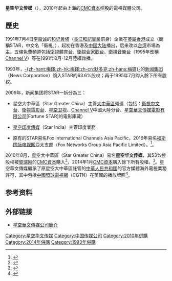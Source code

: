 '''星空华文传媒'''（{{lang-en|STAR China Media}}），2010年起由上海的[[CMC資本|CMC資本]]控股的電視媒體公司。

== 歷史 ==

1991年7月4日[[李嘉诚|李嘉诚]]的[[和记黄埔|和记黄埔]]（[[長江和記實業|長江和記實業]]前身）企業在[[英屬香港|英屬香港]]成立{{lang|en|Satellite Television Asian Region Limited}}（簡稱STAR，中文名「衛視」），起初在香港及[[中国大陆|中国大陆]]播出，后来改以[[台湾|台湾]]市場為主。五條免費頻道包括[[FOX體育台|衛視體育台]]、[[衛視合家歡台|衛視合家歡台]]、[[衛視音樂台|衛視音樂台]]（1995年改稱[[Channel_V|Channel V]]）等在1991年8月-12月陸續啟播。

1993年，[[鲁伯特·默多克|-{zh-hant:梅鐸;zh-hk:梅鐸;zh-cn:默多克;zh-hans:梅铎}-]]的[[新闻集团|新闻集团]]（News Corporation）购入STAR的63.6%股权；再于1995年7月购入餘下所有股权。

2009年，新闻集团将STAR一拆分為三：

*星空大中華區（Star Greater China）主管[[大中華區|大中華區]]頻道（包括：[[衛視中文台|衛視中文台]]、[[衛視電影台|衛視電影台]]、[[星空卫视|星空卫视]]、[[Channel_V|Channel V]]中國大陸分台、[[星空華文傳媒電影有限公司|星空華文傳媒電影有限公司]][Fortune STAR]的電影庫藏）

*[[星空印度傳媒|星空印度傳媒]]（Star India）主管印度業務

*原有的STAR易名Fox International Channels Asia Pacific，2016年易名[[福斯国际电视网|福斯国际电视网]]亞太支部（Fox Networks Group Asia Pacific Limited）。<ref>{{cite news|title=星空傳媒重組 押注印度市場|url=http://big5.ftchinese.com/story/001028235/|accessdate=2014-07-19|newspaper=FT中文網|date=2009-08-19|archive-date=2020-10-27|archive-url=https://web.archive.org/web/20201027115913/http://big5.ftchinese.com/story/001028235/|dead-url=no}}</ref>。

2010年8月，星空大中華區（Star Greater China）易名'''星空华文传媒'''，其53%控股权被[[黎瑞刚|黎瑞刚]]的[[CMC資本|CMC資本]]購入<ref>{{cite news|title=好莱坞中国合伙人：黎瑞刚的盗梦空间|url=http://finance.sina.com.cn/leadership/20130905/070916669119.shtml|agency=中国企业家|date=2013年9月5日|accessdate=2015年8月7日|archive-date=2020年9月24日|archive-url=https://web.archive.org/web/20200924043407/http://finance.sina.com.cn/leadership/20130905/070916669119.shtml|dead-url=no}}</ref>，2014年1月[[CMC資本|CMC資本]]購入餘下所有股權。<ref>{{cite news|author1=崔铭泳|title=星空传媒易主 “制播分离”继续发力|url=http://www.cien.com.cn/html/Home/report/14010973-1.htm|agency=中国产经新闻报|date=2014-01-13|deadurl=yes|archiveurl=https://web.archive.org/web/20140222010845/http://www.cien.com.cn/html/Home/report/14010973-1.htm|archivedate=2014-02-22}}</ref>。星空華文傳媒繼承了原星空大中華區託管的[[中華人民共和國|中華人民共和國]]的官方媒體海外電視業務許可，其中包括[[中國環球電視網|中國環球電視網]]（CGTN）在英國的播放牌照<ref>{{cite news|title=中國環球電視網被指報導反送中偏頗 英國當局限15天內說明|agency=中央社|url=https://www.cna.com.tw/news/firstnews/202005270382.aspx|date=2020-05-28|accessdate=2020-05-30|archive-date=2021-02-14|archive-url=https://web.archive.org/web/20210214201941/https://www.cna.com.tw/news/firstnews/202005270382.aspx|dead-url=no}}</ref>。

==参考资料==
{{reflist}}
==外部链接==
* [https://web.archive.org/web/20150109152739/http://www.fortunestarentertainment.com/about_us.htm 星空華文傳媒公司簡介]{{en}}{{zh-tw}}

[[Category:星空华文传媒|Category:星空华文传媒]]
[[Category:中国传媒公司|Category:中国传媒公司]]
[[Category:2010年併購|Category:2010年併購]]
[[Category:2014年併購|Category:2014年併購]]
[[Category:1993年併購|Category:1993年併購]]
